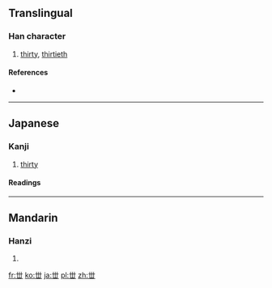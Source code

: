 {{also|世}}<!-- may be replaced by zh-forms -->
==Translingual==

===Han character===
{{Han char|rn=1|rad=一|as=03|sn=4|four=|canj=廿十 (TJ), X廿十 (XTJ)}}

# [[thirty]], [[thirtieth]]

====References====
* {{Han ref|kx=0078.021|dkj=00032|dj=0156.010|hdz=10014.050|uh=4E17|ud=19991}}

----

==Japanese==

===Kanji===
{{ja-kanji|grade=uc|rs=一03}}

# [[thirty]]

====Readings====
{{ja-readings
|on=[[せい]] (sei), [[せ]] (se), [[そう]] (sō)
|kun=[[さんじゅう]] (sanjū), [[よ]] (yo)
}}

----

==Mandarin==

===Hanzi===
{{cmn-hanzi|pin=[[shì]] ([[shi4]])|wg=shih<sup>4</sup>}}

# {{defn|lang=cmn|sort=一03}}

[[fr:丗]]
[[ko:丗]]
[[ja:丗]]
[[pl:丗]]
[[zh:丗]]